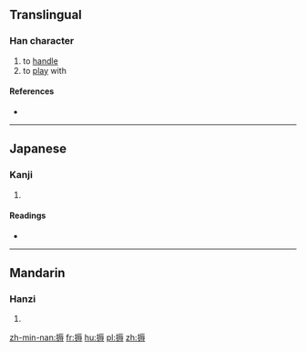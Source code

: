==Translingual==

===Han character===
{{Han char|rn=64|rad=手|as=10|sn=13|four=|canj=手一女戈 (QMVI)|ids=⿰[[扌]][[辱]]}}

# to [[handle]]
# to [[play]] with

====References====
* {{Han ref|kx=0447.030|dkj=12482|dj=0797.150|hdz=31930.080|uh=6419|ud=25625}}

----

==Japanese==

===Kanji===
{{ja-kanji|grade=|rs=手10}}

# {{defn|lang=ja|sort=手10}}

====Readings====
* {{ja-readings|on=[[ぬ]] (nu), [[どう]] (dō), [[にょう]] (nyō), [[だく]] (daku), [[じょく]] (joku)|kun=[[ささえる]] (sasaeru), [[おさえる]] (osaeru), [[ひねる]] (hineru)}}

----

==Mandarin==

===Hanzi===
{{cmn-hanzi|pin=[[nù]] ([[nu4]])|wg=nu<sup>4</sup>}}

# {{defn|lang=cmn|sort=手10}}

[[zh-min-nan:搙]]
[[fr:搙]]
[[hu:搙]]
[[pl:搙]]
[[zh:搙]]